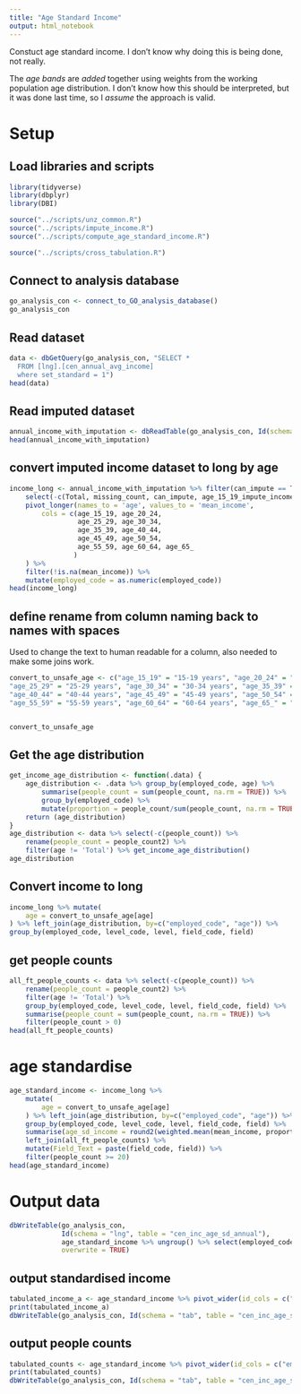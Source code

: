 ```yaml
---
title: "Age Standard Income"
output: html_notebook
---
```


Constuct age standard income. I don't know why doing this is being done, not really.

The *age bands* are *added* together using weights from the working population age distribution. I don't know how this should be interpreted, but it was done last time, so I *assume* the approach is valid.

# Setup

## Load libraries and scripts
```r
library(tidyverse)
library(dbplyr)
library(DBI)

source("../scripts/unz_common.R")
source("../scripts/impute_income.R")
source("../scripts/compute_age_standard_income.R")

source("../scripts/cross_tabulation.R")
```

## Connect to analysis database

```r
go_analysis_con <- connect_to_GO_analysis_database()
go_analysis_con
```

## Read dataset
```r
data <- dbGetQuery(go_analysis_con, "SELECT *
  FROM [lng].[cen_annual_avg_income]
  where set_standard = 1")
head(data)
```

## Read imputed dataset
```r
annual_income_with_imputation <- dbReadTable(go_analysis_con, Id(schema = "wide", table = "cen_annual_income_with_imputation"))
head(annual_income_with_imputation)
```


## convert imputed income dataset to long by age
```r
income_long <- annual_income_with_imputation %>% filter(can_impute == TRUE) %>%
    select(-c(Total, missing_count, can_impute, age_15_19_impute_income)) %>%
    pivot_longer(names_to = 'age', values_to = 'mean_income',
        cols = c(age_15_19, age_20_24, 
                 age_25_29, age_30_34, 
                 age_35_39, age_40_44, 
                 age_45_49, age_50_54,
                 age_55_59, age_60_64, age_65_
                )
    ) %>%
    filter(!is.na(mean_income)) %>%
    mutate(employed_code = as.numeric(employed_code))
head(income_long)
```

## define rename from column naming back to names with spaces
Used to change the text to human readable for a column, also needed to make some joins work. 
```r

convert_to_unsafe_age <- c("age_15_19" = "15-19 years", "age_20_24" = "20-24 years",    
"age_25_29" = "25-29 years", "age_30_34" = "30-34 years", "age_35_39" = "35-39 years",     
"age_40_44" = "40-44 years", "age_45_49" = "45-49 years", "age_50_54" = "50-54 years",   
"age_55_59" = "55-59 years", "age_60_64" = "60-64 years", "age_65_" = "65 years and over")


convert_to_unsafe_age       
```

## Get the age distribution
```r
get_income_age_distribution <- function(.data) {
    age_distribution <- .data %>% group_by(employed_code, age) %>% 
        summarise(people_count = sum(people_count, na.rm = TRUE)) %>%
        group_by(employed_code) %>%
        mutate(proportion = people_count/sum(people_count, na.rm = TRUE))
    return (age_distribution)
}
age_distribution <- data %>% select(-c(people_count)) %>% 
    rename(people_count = people_count2) %>% 
    filter(age != 'Total') %>% get_income_age_distribution()
age_distribution
```

## Convert income to long
```r
income_long %>% mutate(
    age = convert_to_unsafe_age[age]
) %>% left_join(age_distribution, by=c("employed_code", "age")) %>%
group_by(employed_code, level_code, level, field_code, field)
```

## get people counts
```r
all_ft_people_counts <- data %>% select(-c(people_count)) %>% 
    rename(people_count = people_count2) %>% 
    filter(age != 'Total') %>%
    group_by(employed_code, level_code, level, field_code, field) %>%
    summarise(people_count = sum(people_count, na.rm = TRUE)) %>%
    filter(people_count > 0)
head(all_ft_people_counts)
```

# age standardise
```r
age_standard_income <- income_long %>% 
    mutate(
        age = convert_to_unsafe_age[age]
    ) %>% left_join(age_distribution, by=c("employed_code", "age")) %>%
    group_by(employed_code, level_code, level, field_code, field) %>%
    summarise(age_sd_income = round2(weighted.mean(mean_income, proportion), -2)) %>%
    left_join(all_ft_people_counts) %>%
    mutate(Field_Text = paste(field_code, field)) %>%
    filter(people_count >= 20)
head(age_standard_income)
```

# Output data
```r
dbWriteTable(go_analysis_con, 
             Id(schema = "lng", table = "cen_inc_age_sd_annual"), 
             age_standard_income %>% ungroup() %>% select(employed_code, Field_Text, level_code, age_sd_income, people_count), 
             overwrite = TRUE)
```

## output standardised income
```r
tabulated_income_a <- age_standard_income %>% pivot_wider(id_cols = c("employed_code", "level_code", "Field_Text"), names_from = level_code,names_prefix = "lvl ", values_from = "age_sd_income")
print(tabulated_income_a)
dbWriteTable(go_analysis_con, Id(schema = "tab", table = "cen_inc_age_sd_annual"), tabulated_income_a, overwrite = TRUE)
```

## output people counts
```r
tabulated_counts <- age_standard_income %>% pivot_wider(id_cols = c("employed_code", "level_code", "Field_Text"), names_from = level_code,names_prefix = "lvl ", values_from = "people_count")
print(tabulated_counts)
dbWriteTable(go_analysis_con, Id(schema = "tab", table = "cen_inc_age_sd_annual_counts"), tabulated_counts, overwrite = TRUE)
```

